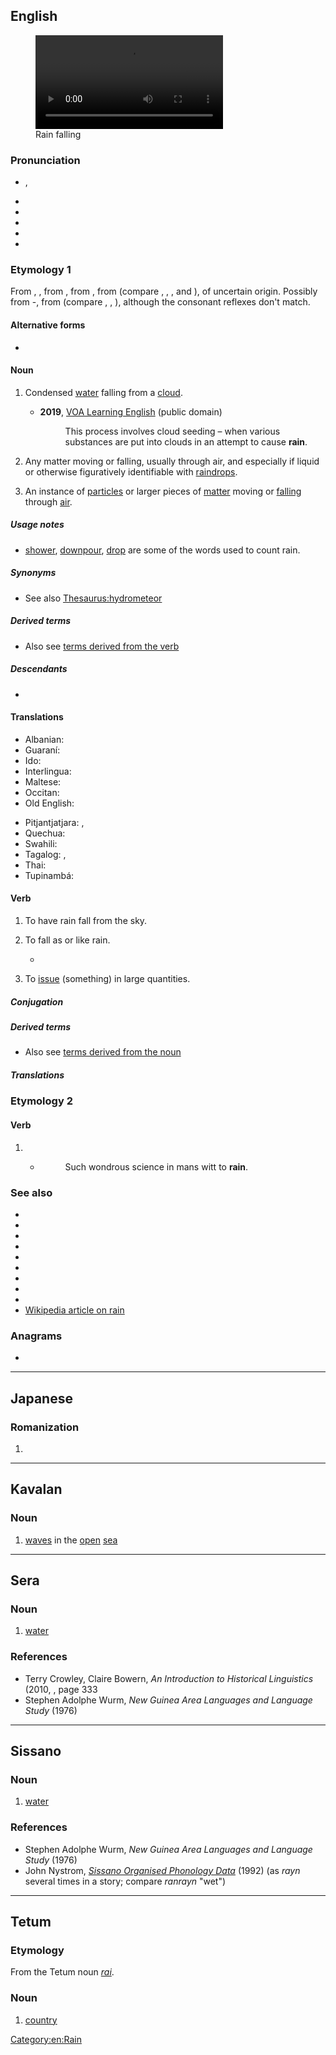 {{also|Rain|ràin|räin}}
==English==
[[File:Averse de pluie.webm|thumb|right|Rain falling]]

===Pronunciation===
* {{enPR|rān}}, {{IPA|en|/ɹeɪn/}}
* {{audio|en|en-us-rain.ogg|Audio (US)}}
* {{audio|en|En-uk-rain.ogg|Audio (UK)}}
* {{audio|en|LL-Q1860 (eng)-Back ache-rain.wav|Audio}}
* {{rhymes|en|eɪn|s=1}}
* {{homophones|en|reign|rein}}

===Etymology 1===
From {{inh|en|enm|reyn}}, {{m|enm|rein}}, from {{inh|en|ang|reġn}}, from {{inh|en|gmw-pro|*regn}}, from {{inh|en|gem-pro|*regną}} (compare {{cog|fy|rein}}, {{cog|nl|regen}}, {{cog|de|Regen}}, {{cog|da|-}} and {{cog|no|regn}}), of uncertain origin. Possibly from {{w|pre-Germanic}} {{m|ine-pro|*Hréǵ-no}}-, from {{inh|en|ine-pro|*Hreǵ-||to flow}} (compare {{cog|la|rigō||wet, soak}}, {{cog|lt|rõki||drizzling rain}}, {{cog|sq|rrjedh||to flow, drip}}), although the consonant reflexes don't match.

====Alternative forms====
* {{alter|en|rayne|raygne||obsolete}}

====Noun====
{{en-noun|-|s}}

# Condensed [[water]] falling from a [[cloud]].
#: {{ux|en|We've been having a lot of '''rain''' lately.}}
#: {{ux|en|The '''rains''' came late that year.}}
#* '''2019''', [https://web.archive.org/web/20190311070055/https://learningenglish.voanews.com/a/south-korea-proposes-rain-project-with-china-to-cut-pollution/4819207.html VOA Learning English] (public domain)
#*: This process involves cloud seeding – when various substances are put into clouds in an attempt to cause '''rain'''.
#*:: {{audio|en|This process involves cloud seeding – when various substances are put into clouds in an attempt to cause rain.ogg|Audio (US)}}
# {{lb|en|figuratively}} Any matter moving or falling, usually through air, and especially if liquid or otherwise figuratively identifiable with [[raindrop]]s.
# {{lb|en|figuratively}} An instance of [[particle]]s or larger pieces of [[matter]] moving or [[fall]]ing through [[air]].
#: {{ux|en|A '''rain''' of mortar fire fell on our trenches.}}

=====Usage notes=====
* [[shower]], [[downpour]], [[drop]] are some of the words used to count rain.

=====Synonyms=====
* See also [[Thesaurus:hydrometeor]]

=====Derived terms=====
<span id="NounDT"><!--Terms derived from the NOUN--></span>
* Also see [[#VerbDT|terms derived from the verb]]
{{der4|en
|rainband
|rain barrel
|rainberry
|rainbird
|rain bomb
|rainboot
|rainbow
|[[rain check]], [[raincheck]], [[rain cheque]]
|rain cloud
|rain collar
|rain crow
|raincoat
|rain dance
|rain day
|rain delay
|raindrop
|rainfall
|rainforest
|rain frog
|rain garden
|rain gauge
|rain hat
|rainish
|rainjacket
|rain lamp
|rainmaker
|rain man
|rain or shine
|rainproof
|rain-slickened
|rain shadow
|[[rainsoaked]], [[rain-soaked]]
|rainstorm
|rain tree
|rainwash
|rainwater
|rainwear
|rainy
}}

=====Descendants=====
* {{desc|srn|alen}}

====Translations====
{{trans-top|condensed water from a cloud}}
{{multitrans|data=
* Abanyom: {{tt|abm|àlɨb}}
* Abaza: {{tt|abq|ква}}
* Abkhaz: {{tt|ab|ақәоура}}, {{tt|ab|ақәа|alt=а-қәа́}}
* Acehnese: {{tt|ace|ujeuen}}
* Adyghe: {{tt|ady|ощхы}}
* Afar: {{tt|aa|rob}}
* Afrikaans: {{tt+|af|reën}}
* Ainu: {{tt|ain|アㇱ|tr=as}}, {{tt|ain|アㇷ゚ト|tr=apto}}, {{tt|ain|ルヤンペ|tr=ruyanpe}}
* Aiton: {{t-needed|aio}}
* Aklanon: {{tt|akl|uean}}
* Alas-Kluet Batak: {{tt|btz|udan}}
* Albanian: {{tt+|sq|shi}}
* Alune: {{tt|alp|ulane}}
* Alutor: {{tt|alr|арн'ин|tr=ar'nin}}
* Ama: {{tt|amm|sa}}
* Amahai: {{tt|amq|sialo}}
* American Sign Language: {{tt|ase|Claw5@SideForeheadhigh-PalmDown-Claw5@SideForeheadhigh-PalmDown Claw5@SideChinhigh-PalmDown-Claw5@SideChinhigh-PalmDown Claw5@SideChesthigh-PalmDown-Claw5@SideChesthigh-PalmDown}}
* Amharic: {{tt|am|ዝናብ}}
* Anakalangu: {{tt|akg|urang}}
* Andi: {{tt|ani|цӏцӏа}}
* Andio: {{tt|bzb|udan}}
* Apalaí: {{tt|apy|konopo}}
* Aputai: {{tt|apx|usa}}
* Arabic: {{tt+|ar|مَطَر|m}}
*: Egyptian Arabic: {{tt|arz|مطر|m|tr=maṭar}}, {{qualifier|some villages}} {{tt|arz|نطر|m|tr=naṭar}}, {{qualifier|Alexandria}} {{tt|arz|شتا|m|tr=šita}}
*: Hijazi Arabic: {{tt|acw|مطر|m|tr=maṭar}}, {{tt|acw|مطرة|f|tr=maṭara}}
*: Moroccan Arabic: {{tt|ary|شْتا|tr=šta}}
*: South Levantine Arabic: {{tt|ajp|شتا|m|tr=šita}}
* Aragonese: {{tt+|an|plebia|f}}, {{tt|an|plevia|f}}
* Aramaic:
*: Classical Syriac: {{tt|syc|ܡܛܪܐ|m|tr=meṭrā}}
*: Jewish Babylonian Aramaic: {{tt|arc|מִטְרָא|m|tr=miṭrā}}
* Arguni: {{tt|agf|umun}}
* Armenian: {{tt+|hy|անձրև}}
* Aromanian: {{tt|rup|ploai|f}}, {{tt|rup|ploae|f}}
* Asilulu: {{tt|asl|ulan}}
* Assamese: {{tt|as|বৰষুণ}}
* Asturian: {{tt+|ast|lluvia|f}}, {{tt+|ast|lloviu|m}}
* Avar: {{tt|av|цӏад}}
* Aymara: {{tt|ay|jallu}}
* Azerbaijani: {{tt+|az|yağış}}, {{tt+|az|yağmur}}
*: Cyrillic: {{tt|az|јағыш}}, {{tt|az|јағмур}}
* Bahonsuai: {{tt|bsu|usa}}
* Bakhtiari: {{tt|bqi|باروں|tr=bârõw}}
* Bakumpai: {{tt|bkr|ujan}}
* Balinese: {{tt|ban|ujan}}
* Baluchi: {{tt|bal|ہور|tr=hawar, hawr}}, {{tt|bal|ہاور|tr=háwr}}
* Bambara: {{tt|bm|sanji}}
* Banda: {{tt|bnd|wien}}
* Banggai: {{tt|bgz|udan}}
* Bangka: {{tt|mfb|ujan}}
* Bantik: {{tt|bnq|tahiti}}
* Bashkir: {{tt|ba|ямғыр}}
* Basque: {{tt+|eu|euri}}
* Bats: {{tt|bbl|ყარო|alt=ყარო̂}}
* Bau Bidayuh: {{tt|sne|jan}}
* Bavarian: {{tt|bar|Reng}}
* Belarusian: {{tt+|be|дождж|m}}, {{qualifier|Polatsk dialect}} {{tt|be|дож|m}}
* Bengali: {{tt|bn|বৃষ্টি}}
* Bima: {{tt|bhp|ura}}
* Bobot: {{tt|bty|roti}}
* Bolango: {{tt|bld|huwa}}
* Bonerate: {{tt|bna|monda}}
* Borôro: {{tt|bor|bübütü}}
* Breton: {{tt+|br|glav|m}}
* Brunei Bisaya: {{tt|bsb|rasam}}
* Brunei Malay: {{tt|kxd|ujan}}
* Budukh: {{tt|bdk|маф}}
* Buginese: {{tt|bug|bosi}}
* Bulgarian: {{tt+|bg|дъжд|m}}
* Buli (Indonesia): {{tt|bzq|ulan}}
* Bungku: {{tt|bkz|usa}}
* Buol: {{tt|blf|ulan}}
* Burmese: {{tt+|my|မိုး}}
* Buru (Indonesia): {{tt|mhs|dekat}}
* Buryat: {{tt|bua|бороо}}
* Catalan: {{tt+|ca|pluja|f}}
* Cayuga: {{tt|cay|osda:ˀ}}
* Cebuano: {{tt|ceb|ulan}}
* Central Atlas Tamazight: {{tt|tzm|ⴰⵏⵣⴰⵔ}}
* Central Malay: {{tt|pse|ujan}}
* Central Masela: {{tt|mxz|omene}}
* Central Mazahua: {{tt|maz|dyeb'e}}
* Central Melanau: {{tt|mel|ujan}}
* Central Sierra Miwok: {{tt|csm|nýk·a-}}
* Chagatai: {{tt|chg|یَامْغُورْ|tr=yāmğūr}}
* Chakma: {{tt|ccp|𑄏𑄧𑄢𑄴|tr=jhar}}
* Cham:
*: Eastern Cham: {{tt|cjm|ꨨꨤꨪꩌ|tr=[[halim]]}}, {{tt|cjm|ꨨꨎꩆ|tr=[[hajan]]}}
*: Western Cham: {{t-needed|cja}}
* Chamicuro: {{tt|ccc|keeni}}
* Chechen: {{tt|ce|догӏа}}
* Cherokee: {{tt|chr|ᎠᎦᏍᎬ}}
* Chichewa: {{tt|ny|mvula}}
* Chinese:
*: Cantonese: {{tt+|yue|雨|tr=jyu5}}
*: Dungan: {{tt|dng|йү}}
*: Mandarin: {{tt+|cmn|雨|tr=yǔ}}
* Chol: {{tt|ctu|jaʼal}}
* Chukchi: {{tt|ckt|илиил|tr=iliil}}
* Chuvash: {{tt|cv|ҫумӑр}}
* Comanche: {{tt|com|ʉmarʉ}}
* Cornish: {{tt|kw|glaw|m}}
* Corsican: {{tt|co|pioggia|c}}
* Crimean Tatar: {{tt|crh|yağmur}}
* Czech: {{tt+|cs|déšť|m}}
* Dai: {{tt|dij|uhnon}}
* Dairi Batak: {{tt|btd|udan}}
* Dalmatian: {{tt|dlm|pluaja|f}}
* Danish: {{tt+|da|regn|c}}
* Dargwa: {{tt|dar|марка}}
* Darkinjung: {{tt|xda|murku}}
* Dawera-Daweloor: {{tt|ddw|ulol}}
* Dhivehi: {{tt+|dv|ވަރެއާ}}
* Dobel: {{tt|kvo|kwusan}}
* Dogrib: {{tt|dgr|chǫ}}
* Dolgan: {{tt|dlg|һамыыр|tr=hamıır}}
* Dutch: {{tt+|nl|regen|m}}
* Dzongkha: {{tt|dz|ཆརཔ}}
* East Damar: {{tt|dmr|mulo}}
* East Masela: {{tt|vme|umul}}
* Eastern Bontoc: {{tt|ebk|ochan}}
* Elfdalian: {{tt|ovd|raingen|n}}
* Emilian: {{t-needed|egl}}
* Emplawas: {{tt|emw|ope'}}
* Ende: {{tt|end|urra}}
* Enggano: {{tt|eno|ebe}}
* Erzya: {{tt|myv|пиземе}}
* Esperanto: {{tt+|eo|pluvo}}
* Estonian: {{tt+|et|vihm}}
* Even: {{tt|eve|удан}}
* Evenki: {{tt|evn|тыгдэ}}, {{tt|evn|удун}}
* Ewe: {{tt|ee|tsidzadza}}
* Extremaduran: {{tt|ext|lluvia|f}}
* Faroese: {{tt+|fo|regn|n}}
* Fijian: {{tt+|fj|uca}}
* Finnish: {{tt+|fi|sade}}
* Franco-Provençal: {{t-needed|frp}}
* French: {{tt+|fr|pluie|f}}
* Friulian: {{tt|fur|ploie|f}}, {{tt|fur|ploe|f}}
* Gagauz: {{tt|gag|yaamur}}
* Galela: {{tt|gbi|muura}}
* Galician: {{tt+|gl|chuvia|f}}, {{tt+|gl|choiva|f}}
* Gallo: {{t-needed|roa-gal}}
* Galoli: {{tt|gal|usan}}
* Gayo: {{tt|gay|uren}}
* Georgian: {{tt|ka|წვიმა}}
* German: {{tt+|de|Regen|m}}
* Geser-Gorom: {{tt|ges|uran}}
* Gorontalo: {{tt|gor|didi}}
* Gothic: {{tt|got|𐍂𐌹𐌲𐌽|n}}
* Greek: {{tt+|el|βροχή|f}}
*: Ancient: {{tt|grc|ὑετός|m}}, {{tt|grc|ὄμβρος|m}} {{qualifier|heavy}}, {{tt|grc|ψεκάς|f}} {{qualifier|light}}
* Greenlandic: {{tt|kl|sialuk}}
* Gujarati: {{tt+|gu|વરસાદ|m}}
* Hadza: {{tt|hts|ati}}
* Haitian Creole: {{tt|ht|lapli}}
* Halkomelem: {{tt|str|slhém:exw}}
*: Vancouver Island: {{tt|str|lhumuhww}}
* Hausa: {{tt|ha|ruwa|m}}
* Hawaiian: {{tt|haw|ua}}
* Hebrew: {{tt+|he|גֶּשֶׁם|m|tr=géshem}}, {{tt+|he|מָטָר|m|tr=matár}}
* Herero: {{tt|hz|ombura}}
* Hidatsa: {{tt|hid|xarée}}
* Higaonon: {{tt|mba|odan}}
* Hiligaynon: {{tt|hil|ulan}}
* Hindi: {{tt+|hi|बारिश|f}}, {{tt+|hi|बरसात}}, {{tt|hi|मेंह|f}}, {{tt+|hi|वर्षा|f}}, {{tt+|hi|वृष्टि|f}}
* Hitu: {{tt|htu|ulan}}
* Hungarian: {{tt+|hu|eső}}
* Hunsrik: {{tt|hrx|Rehn|m}}
* Iban: {{tt|iba|ujan}}, {{tt|iba|ujan}}
* Icelandic: {{tt+|is|rigning}}, {{tt+|is|regn|n}}
* Ido: {{tt+|io|pluvo}}
* Igbo: {{tt+|ig|mmiri ozuzo}}
* Ili'uun: {{tt|ilu|usan}}
* Ilocano: {{tt|ilo|uran}}
* Imroing: {{tt|imr|omle}}
* Indonesian: {{tt+|id|hujan}}
* Ingush: {{tt|inh|догӏа}}
* Interlingua: {{tt|ia|pluvia}}
* Iranun: {{tt|ill|uran}}
* Irish: {{tt+|ga|báisteach|f}}, {{tt+|ga|fearthainn|f}}
*: Old Irish: {{tt|sga|bróen|m}}, {{tt|sga|flechud|m}}
* Istriot: {{tt|ist|piova|f}}, {{tt|ist|peiòva|f}}
* Italian: {{tt+|it|pioggia|f}}
* Iu Mien: {{tt|ium|duih}}
* Ivatan: {{tt|ivv|timoy}}, {{tt|ivv|tsimoy}}, {{tt|ivv|chimoy}}
* Jambi Malay: {{tt|jax|ujan}}
* Japanese: {{tt+|ja|雨|tr=あめ, ame}}
* Javanese: {{tt+|jv|ꦲꦸꦢꦤ꧀}}
* Jeju: {{tt|jje|비}}
* Kabardian: {{tt|kbd|уэшх}}
* Kabuverdianu: {{tt|kea|txuba}}
* Kaidipang: {{tt|kzp|uha}}
* Kaingang: {{tt|kgp|ta}}
* Kalmyk: {{tt|xal|хур}}
* Kamba: {{tt|kam|mbua}}
* Kambera: {{tt|xbr|urangu}}
* Kannada: {{tt+|kn|ಮಳೆ}}
* Kapampangan: {{tt|pam|uran}}
* Karachay-Balkar: {{tt|krc|жауун|tr=jawun}} {{qualifier|Balkar}}, {{tt|krc|джауум|tr=cawum}} {{qualifier|Karachay}}, {{tt|krc|джанъур}} {{qualifier|Karachay}}
* Karakalpak: {{tt|kaa|jamgʻır}}, {{tt|kaa|jawın}}
* Karakhanid: {{tt|xqa|يَغْمُرْ|tr=yaɣmur}}
* Karelian: {{tt|krl|vihmu}}
* Karo: {{tt|btx|udan}}
* Kashmiri: {{tt|ks|روٗد}}, {{tt|ks|بٲرِش}}, {{tt|ks|وَرشا}}
* Kashubian: {{tt|csb|deszcz}}
* Kayupulau: {{tt|kzu|tava}}
* Kazakh: {{tt+|kk|жаңбыр}}, {{tt|kk|жауын}}
* Kedang: {{tt|ksx|uya}}
* Kei: {{tt|kei|do'ot}}
* Kelabit: {{tt|kzi|udan}}
* Kemak: {{tt|kem|usa}}
* Kerinci: {{tt|kvr|ujeng}}
* Khakas: {{tt|kjh|наңмыр}}
* Khmer: {{tt+|km|ភ្លៀង}}
* Khoekhoe: {{tt|naq|ǀnanub}}
* Khün: {{t-needed|kkh}}
* Kikuyu: {{tt|ki|mbura}}
* Kimaragang: {{tt|kqr|darun}}
* Kioko: {{tt|ues|ise}}
* Kisar: {{tt|kje|okon}}
* Kitembo: {{tt|tbt|mvula}}
* Kodeoha: {{tt|vko|usa}}
* Kodi: {{tt|kod|ura}}
* Komering: {{tt|kge|ujan}}
* Komi-Permyak: {{tt|koi|зэр}}
* Komi-Zyrian: {{tt|kpv|зэр}}
* Komodo: {{tt|kvh|urang}}
* Kongo: {{tt|kg|mvula}}
* Korean: {{tt+|ko|비}}
* Koroni: {{tt|xkg|ɸaho}}
* Kowiai: {{tt|kwh|óma}}
* Kulisusu: {{tt|vkl|βaho}}
* Kumyk: {{tt|kum|янгур}}, {{tt|kum|явун}}
* Kunigami: {{tt|xug|あミー|tr=ʔamī}}
* Kurdish:
*: Central Kurdish: {{tt+|ckb|باران}}
*: Northern Kurdish: {{tt+|kmr|baran}}
* Kyrgyz: {{tt+|ky|жамгыр}}, {{tt+|ky|жаан}}
* Ladin: {{tt|lld|pievia|f}}
* Lamaholot: {{tt|slp|uran}}
* Lamalera: {{tt|lmr|urãn}}
* Laboya: {{tt|lmy|ura}}
* Lao: {{tt+|lo|ຝົນ}}
* Latgalian: {{tt|ltg|leits|m}}
* Latin: {{tt+|la|pluvia|f}}, {{tt+|la|imber}}
* Latvian: {{tt|lv|lietus|m}}
* Laz: {{tt|lzz|ჭიმა}}
* Leonese: {{t-needed|roa-leo}}
* Leti (Indonesia): {{tt|lti|utna}}
* Lezgi: {{tt|lez|марф}}
* Li'o: {{tt|ljl|uja}}
* Ligurian: {{tt|lij|dilûvio|m}}
* Lingala: {{tt|ln|mbula}}
* Lingao: {{tt|onb|fun¹}}
* Lithuanian: {{tt+|lt|lietus|m}}
* Livonian: {{tt|liv|vīmõ}}
* Livvi: {{tt|olo|vihmu}}, {{tt|olo|puadari}} {{qualifier|heavy}}, {{tt|olo|rändy}} {{qualifier|mixed with snow}}
* Lombard: {{tt|lmo|piovuda|f}}, {{tt|lmo|piovüda|f}}
* Lotud: {{tt|dtr|rasam}}
* Low German:
*: German Low German: {{tt|nds-de|Regen|m}}, {{tt|nds-de|Rägen|m}}
* Luang: {{tt|lex|otna}}
* Luganda: {{tt|lg|enkuba}}, {{tt|lg|okutonnya}}
* Luhya: {{tt|luy|efula}}
* Luiseño: {{tt|lui|hílak}}
* Luxembourgish: {{tt+|lb|Reen|m}}
* Lü: {{tt|khb|ᦚᦳᧃ}}
* Ma'anyan: {{tt|mhy|uran}}
* Macedonian: {{tt|mk|дожд|m}}
{{trans-mid}}
* Madurese: {{tt|mad|ojen}}
* Maguindanao: {{tt|mdh|ulan}}
* Makasar: {{tt|mak|bosi}}
* Makassar Malay: {{tt|mfp|hujang}}
* Malagasy: {{tt+|mg|orana}}
* Malay: {{tt+|ms|hujan}}, {{tt|ms|panjang tangkai}}
* Malayalam: {{tt+|ml|മഴ}}
* Maltese: {{t-check|mt|xita|f}}
* Mamasa: {{tt|mqj|uran}}
* Mamboru: {{tt|mvd|ura}}
* Manchu: {{tt|mnc|ᠠᡤᠠ}}
* Mandailing Batak: {{tt|btm|udan}}
* Mandar: {{tt|mdr|urang}}
* Manggarai: {{tt|mqy|usang}}
* Mansaka: {{tt|msk|oran}}
* Mansi: {{tt|mns|ракв}}
* Manx: {{tt|gv|fliaghey}}
* Maori: {{tt+|mi|ua}}, {{tt|mi|pūroro}} {{qualifier|driving rain}}, {{tt|mi|taetaeata}} {{qualifier|Occurring early in the morning}}
* Maranao: {{tt|mrw|oran}}
* Marathi: {{tt|mr|पाऊस|m}}, {{tt|mr|वर्षा|f}}, {{tt|mr|वृष्टि|f}}
* Mari:
*: Eastern Mari: {{tt|chm|йӱр}}
* Masiwang: {{tt|bnf|ulan}}
* Mazanderani: {{tt|mzn|وارش|tr=vâreš}}
* Meänkieli: {{tt|fit|sae}}
* Mentawai: {{tt|mwv|ujat}}
* Middle Korean: {{tt|okm|비〮}}
* Minangkabau: {{tt|min|hujan}}
* Mingrelian: {{tt|xmf|ჭვიმა}}
* Mirandese: {{tt|mwl|chuba|f}}
* Miyako: {{tt|mvi|アミ|tr=ami}}, {{tt|mvi|雨|tr=あみ, ami}}
* Mizo: {{tt|lus|ruah}}
* Moksha: {{tt|mdf|пизем}}
* Mon: {{tt|mnw|ဗြဲ|tr=pròa}}
* Mongolian:
*: Cyrillic: {{tt+|mn|бороо}} {{tt|mn|бороон}}
*: Mongolian: {{tt|mn|ᠪᠣᠷᠤᠭ᠎ᠠ}} {{tt|mn|ᠪᠣᠷᠣᠭᠠᠨ}}
* Mongondow: {{tt|mog|uyan}}
* Mopan Maya: {{tt|mop|jaʼ}}
* Mori Atas: {{tt|mzq|use}}
* Mori Bawah: {{tt|xmz|use}}
* Moronene: {{tt|mqn|usa}}
* Mulam: {{tt|mlm|kwən¹}} {{q|Dongmen, Siba}}
* Muna: {{tt|mnb|ghuse}}
* Musi: {{tt|mui|ujan}}
* Mwani: {{tt|wmw|nvula}}
* Mòcheno: {{tt|mhn|reng|m}}
* Nahuatl:
*: Central: {{tt|nhn|quiyahuitl}}
*: Classical: {{tt|nci|quiyahuitl}}
* Nanai: {{tt|gld|тугдэ}}
* Narom: {{tt|nrm|pllie}}
* Navajo: {{tt|nv|níłtsą́}}
* Neapolitan: {{t-needed|nap}}
* Nepali: {{tt|ne|वर्षा}}, {{tt|ne|झरी}}
* Newar: {{t-needed|new}}
* Ngadha: {{tt|nxg|uza}}
* Ngaju: {{tt|nij|ujan}}
* Ngarrindjeri: {{tt|nay|parni}}
* Ngazidja Comorian: {{tt|zdj|mvua}}
* Nias: {{tt+|nia|teu}}
* Nila: {{tt|nil|usna}}
* Nivkh: {{tt|niv|лых}}
* Nogai: {{tt|nog|ямгыр}}
* Norman: {{tt|nrf|plyie|f}} {{qualifier|Jersey}}
* North Babar: {{tt|bcd|hona}}
* North Frisian: {{qualifier|Föhr-Amrum}} {{tt|frr|rin|m}}
* North Moluccan Malay: {{tt|max|ujang}}
* Northern Sami: {{tt|se|arvi}}
* Northern Thai: {{t-needed|nod}}
* Norwegian:
*: Bokmål: {{tt+|nb|regn|n}}, {{tt+|nb|regnvær|n}}
*: Nynorsk: {{tt|nn|regn|n}}
* Nuu-Chah-Nulth: {{tt|str|m̕iƛaa}}
* O'odham: {{tt|ood|ju꞉kĭ}}
* Occitan: {{tt+|oc|pluèja|f}}
* Okinawan: {{tt|ryu|あみ|tr=ʔami}}, {{tt|ryu|ちゅあみ|tr=chuʔami}}, {{tt|ryu|雨|tr=あみ, ami}}
* Old Assamese: {{tt|inc-oas|বৰিষণ}}
* Old Church Slavonic:
*: Cyrillic: {{tt|cu|дъждь|m}}
* Old East Slavic: {{tt|orv|дъждь|m}}
* Old English: {{tt|ang|reġn|m}}
* Old French: {{tt|fro|pluie|f}}
* Old Norse: {{tt|non|regn|n}}
* Old Polish: {{tt|zlw-opl|deżdż|m}}
* Old Prussian: {{tt|prg|sūji}}
* Old Tupi: {{tt|tpw|amana}}
* Oriya: {{tt+|or|ବର୍ଷା}}
* Oromo: {{tt|om|bokkaa}}, {{tt|om|rooba}}
* Osage: {{tt|osa|nížu}}
* Osing: {{tt|osi|udyan}}
* Ossetian: {{tt|os|уарын}}, {{tt|os|къӕвда}}
* Ottoman Turkish: {{tt|ota|یاغمور|tr=yağmur}}
* Pacoh: {{tt|pac|bo}}
* Padoe: {{tt|pdo|use}}
* Pali: {{t-needed|pi}}
* Palu'e: {{tt|ple|ura}}
* Pamona: {{tt|pmf|uja}}
* Pashto: {{tt+|ps|باران|m|tr=bârân}}
* Paulohi: {{tt|plh|kia}}
* Pennsylvania German: {{tt|pdc|Regge|m}}
* Perai: {{tt|wet|usa}}
* Persian: {{tt+|fa|باران|tr=bârân}}, {{tt+|fa|بارون|tr=bârun}} {{qualifier|colloquial}}
* Piedmontese: {{tt|pms|pieuva|f}}
* Plautdietsch: {{tt|pdt|Räajen}}
* Polabian: {{tt|pox|dåzd|m}}
* Polish: {{tt+|pl|deszcz|m}}
* Portuguese: {{tt+|pt|chuva|f}}
* Punjabi: {{tt|pa|ਮੀਂਹ}}, {{tt|pa|ਵਰਖਾ}}, {{tt|pa|ਬਰਸਾਤ}}, {{tt|pa|ਬਾਰਸ਼|f}}
* Quechua: {{tt|qu|para}}, {{tt|qu|tamya}}
* Rajasthani: {{t-needed|raj}}
* Rejang: {{tt|rej|ujen}}
* Rohingya: {{t-needed|rhg}}
* Roma: {{tt|rmm|utni}}
* Romagnol: {{tt|rgn|acva|f}}
* Romani: {{tt|rom|briśind|m}}
* Romanian: {{tt+|ro|ploaie|f}}
*: Cyrillic: {{tt|ro|плоае|f}}
* Romansch: {{tt|rm|plievgia|f}}, {{tt|rm|plievia|f}}, {{tt|rm|plövgia|f}}
* Rungus: {{tt|drg|rasam}}, {{tt|drg|darun}}
* Russian: {{tt+|ru|дождь|m}}
* Rusyn: {{tt|rue|додж|m}}, {{tt|rue|дождь|m}}
* Rwanda-Rundi: {{tt+|rw|imvura|c9/10}}
* S'gaw Karen: {{tt|ksw|တၢ်စူ}}
* Saanich: {{tt|str|ȽEMEW̱}}, {{tt|str|SȽEMEW̱}}
* Sabu: {{tt|hvn|aji}}
* Saek: {{t-needed|skb}}
* Saho: {{tt|ssy|rob}}
* Samoan: {{tt+|sm|timu}}
* Samogitian: {{tt|sgs|lītos|m}}
* Sangir: {{tt|sxn|tahiti}}
* Sanskrit: {{tt+|sa|वृष्टि|f}}, {{tt+|sa|वर्षा|f}}, {{tt+|sa|पर्जन्य|m}}
* Santali: {{tt|sat|ᱫᱟᱜ}}
* Sardinian: {{tt|sc|pròia|f}}, {{tt|sc|proìda|f}}, {{tt|sc|pióida|f}}, {{tt|sc|próghia|f}}, {{tt|sc|proja|f}}, {{tt|sc|abba}}
* Sasak: {{tt|sas|ujan}}
* Scottish Gaelic: {{tt+|gd|uisge|m}}
* Sebop: {{tt|sib|ima'}}
* Sekar: {{tt|skz|yagin}}
* Selaru: {{tt|slu|us}}
* Selayar: {{tt|sly|bosi}}
* Semai: {{tt|sea|manik}}
* Serbo-Croatian:
*: Cyrillic: {{tt|sh|ки̏ша|f}}, {{tt|sh|да̏жд|m}}
*: Roman: {{tt+|sh|kȉša|f}}, {{tt+|sh|dȁžd|m}}
* Serili: {{tt|sve|omi'ne}}
* Serua: {{tt|srw|usna}}
* Shan: {{tt+|shn|ၽူၼ်}}
* Shona: {{tt|sn|mvura}}
* Shor: {{tt|cjs|нағбур|tr=nağbur}}
* Sichuan Yi: {{tt|ii|ꂷꉐ}}
* Sicilian: {{tt+|scn|acqua|f}}, {{tt|scn|chiuvia}} {{qual|obsolete}}, {{tt+|scn|chioggi}}
* Sidamo: {{tt|sid|xeena}}
* Sika: {{tt|ski|urang}}
* Simalungun Batak: {{tt|bts|udan}}
* Simeulue: {{tt|smr|lifud}}
* Sindhi: {{tt|sd|برسات|f|tr=barsāta|alt=بَرساتَ}}
* Sinhalese: {{tt|si|වැස්ස}}
* Skolt Sami: {{tt|sms|â´brr}}
* Slovak: {{tt+|sk|dážď|m}}
* Slovene: {{tt+|sl|dež|m}}
* So'a: {{tt|ssq|uza}}
* Sobei: {{tt|sob|tano}}, {{tt|sob|mrofi}}
* Somali: {{tt+|so|roob|m}}
* Sorbian:
*: Lower Sorbian: {{tt|dsb|dešć|m}}
*: Upper Sorbian: {{tt|hsb|dešć|m}}
* Sotho: {{tt+|st|pula}}
* Southeast Babar: {{tt|vbb|uml}}
* Southern Altai: {{tt|alt|јаҥмыр}}, {{tt|alt|јааш}}
* Southern Amami-Oshima: {{tt|ams|アムぃ|tr=ʔamï}}
* Southern Thai: {{t-needed|sou}}
* Spanish: {{tt+|es|lluvia|f}}
* Sumbawa: {{tt|smw|ujan}}
* Sundanese: {{tt|su|ᮠᮥᮏᮔ᮪}}
* Suwawa: {{tt|swu|wuha}}
* Svan: {{tt|sva|უჩხა}}
* Swahili: {{tt+|sw|mvua}}, {{tt+|sw|manyunyu}}
* Swazi: {{tt+|ss|litulu}}, {{tt+|ss|imvula}}
* Swedish: {{tt+|sv|regn|n}}
* Sylheti: {{tt|syl|ꠝꠦꠊ}}
* Tabasaran: {{tt|tab|мархь}}
* Tae': {{tt|rob|uran}}
* Tagal Murut: {{tt|mvv|rasam}}
* Tagalog: {{qualifier|literally}} {{tt+|tl|ulan|n}}
* Tai Dam: {{tt|blt|ꪶꪠꪙ|tr=fon1}}
* Tai Nüa: {{t-needed|tdd}}
* Tajik: {{tt+|tg|борон}}
* Taliabu: {{tt|tlv|uyañ}}
* Taloki: {{tt|tlk|vaho}}
* Talysh: {{qualifier|Anbarani}} {{tt|tly|کولوک|tr=kuluk}}, {{qualifier|Asalemi}} {{tt|tly|کلک|tr=kəlok}}
* Tamil: {{tt+|ta|மழை}}, {{tt+|ta|மாரி}}
* Tangut: {{tt|txg|𗼮|tr=dzwyuq2}}
* Taos: {{tt|twf|łùléne}}
* Tarpia: {{tt|tpf|madup}}
* Tatar: {{tt+|tt|яңгыр}}
* Tausug: {{tt|tsg|ulan}}
* Te'un: {{tt|tve|usna}}
* Tedim Chin: {{tt|ctd|guah}}
* Tela-Masbuar: {{tt|tvm|omne}}
* Telugu: {{tt+|te|వాన}} {{tt+|te|వర్షం}}
* Ter Sami: {{tt|sjt|abbˈre}}
* Termanu: {{tt|twu|uda}}
* Ternate: {{tt|tft|besa}}
* Tetum: {{tt|tet|udan}}
* Thai: {{tt+|th|ฝน}}
* Tibetan: {{tt|bo|ཆར་པ}}
* Tidong:
*: Northern Tidong: {{t-check|ntd|dasam}}
*: Southern Tidong: {{t-check|itd|dasam}}
* Tidore: {{tt|tvo|bosa}}
* Tigrinya: {{t-needed|ti}}
* Timugon Murut: {{tt|tih|rasam}}
* Tlingit: {{tt|tli|séew}}
* Toba: {{tt|bbc|udan}}
* Tocharian B: {{tt|txb|swese}}
* Tolaki: {{tt|lbw|usa}}
* Tomadino: {{tt|tdi|use}}
* Tomini: {{tt|txm|ujan}}
* Tongan: {{tt|to|'uha}}
* Tonsea: {{tt|txs|udan}}
* Tontemboan: {{tt|tnt|uran}}
* Totoli: {{tt|txe|udan}}
* Tswana: {{tt+|tn|pula}}
* Tugun: {{tt|tzn|usa}}
* Tulehu: {{tt|tlu|ulan}}
* Tunjung: {{tt|tjg|ucan}}
* Turkish: {{tt+|tr|yağmur}}, {{tt+|tr|baran}}, {{tt+|tr|yağış}}
* Turkmen: {{tt+|tk|ýagyş}}
* Tuvan: {{tt|tyv|чаъс}}
* Tày: {{tt|tyz|phân}}
* Uab Meto: {{tt|aoz|ulan}}
* Udmurt: {{tt|udm|зор}}
* Ugaritic: {{tt|uga|𐎎𐎉𐎗}}
* Ujir: {{tt|udj|úan}}
* Ukrainian: {{tt+|uk|дощ|m}}
* Uma: {{tt|ppk|uda}}
* Urdu: {{tt|ur|بارش|f|tr=bāriś}}, {{tt|ur|مینہ|f|tr=meṅh}}, {{tt|ur|برسات|f|tr=barsāt}}
* Uyghur: {{tt|ug|يامغۇر}}
* Uzbek: {{tt+|uz|yomgʻir}}
*: Cyrillic: {{tt|uz|ёмғир}}
* Venetian: {{tt|vec|pióva|f}}
* Veps: {{tt|vep|vihm}}
* Vietnamese: {{tt+|vi|mưa}}
* Volapük: {{tt+|vo|rein}}
* Walloon: {{tt+|wa|plouve|f}}
* Wanukaka: {{tt|wnk|urang}}
* Waru: {{tt|wru|usa}}
* Watubela: {{tt|wah|kadama}}
* Wawonii: {{tt|wow|usa}}
* Welsh: {{tt+|cy|glaw|m}}
* West Coast Bajau: {{tt|bdr|uran}}
* West Damar: {{tt|drn|uhano}}
* West Frisian: {{tt+|fy|rein}}
* West Tarangan: {{tt|txn|gôyan}}
* Weyewa: {{tt|wew|ura}}
* White Hmong: {{tt|mww|nag}}
* Wolio: {{tt|wlo|wao}}
* Wolof: {{tt+|wo|taw}}
* Xhosa: {{tt|xh|imvula|c9|c10}}
* Yagnobi: {{tt|yai|борон}}
* Yakan: {{tt|yka|ulan}}
* Yakut: {{tt|sah|самыыр}}, {{tt|sah|ардах}}
* Yamdena: {{tt|jmd|udan}}
* Yami: {{tt|tao|cimoy}}
* Yiddish: {{tt|yi|רעגן|m}}
* Yonaguni: {{tt|yoi|雨|tr=あみ, ami}}
* Yoron: {{tt|yox|雨|tr=あみ, ami}}
* Yoruba: {{tt|yo|òjò}}
* Yup'ik: {{tt|esu|ellalluk}}
* Yámana: {{tt|yag|palaxa}}
* Zazaki: {{tt+|zza|yağer}}, {{tt+|zza|yaxer}}, {{tt+|zza|varan|m}}
* Zealandic: {{tt|zea|regen|m}}
* Zhuang: {{tt|za|fwn}}
* Zulu: {{tt+|zu|imvula|c9|c10}}
* ǃXóõ: {{tt|nmn|ǃqhàa}}
}}<!-- close {{multitrans}} -->
{{trans-bottom}}

{{trans-top|any matter falling}}
{{multitrans|data=
* Bulgarian: {{tt|bg|вале́ж|m}}
* Czech: {{tt+|cs|déšť|m}}
* Finnish: {{tt+|fi|sade}}
* French: {{t+check|fr|pluie|f}}
* Galician: {{tt+|gl|chuvia|f}}
* German: {{tt+|de|Regen|m}}
* Greek: {{tt+|el|βροχή|f}}
* Hebrew: {{tt+|he|מִשְׁקָע|m|tr=mishká}}
* Hindi: {{tt+|hi|वर्षा|f}}
* Japanese: {{tt+|ja|雨|tr=あめ, ame}}
* Korean: {{tt+|ko|비}}
* Low German:
*: German Low German: {{tt|nds-de|Regen|m}}, {{tt|nds-de|Rägen|m}}
* Macedonian: {{tt|mk|дожд|m}}
* Malayalam: {{tt+|ml|മഴ}}
{{trans-mid}}
* Marathi: {{tt|mr|वर्षाव}}
* Norwegian:
*: Bokmål: {{tt+|nb|regn|n}}
* Persian: {{tt+|fa|باران|tr=bârân}}
* Portuguese: {{tt+|pt|chuva|f}}
* Russian: {{tt+|ru|дождь|m}}
* Serbo-Croatian:
*: Cyrillic: {{tt|sh|ки̏ша|f}}, {{tt|sh|да̏жд|m}}
*: Roman: {{tt+|sh|kȉša|f}}, {{tt+|sh|dȁžd|m}}
* Slovak: {{tt+|sk|dážď}}
* Spanish: {{tt+|es|lluvia|f}}
* Swahili: {{tt+|sw|mvua}}
* Swedish: {{tt+|sv|regn|n}}
* Zazaki: {{tt+|zza|varan}}
}}<!-- close {{multitrans}} -->
{{trans-bottom}}

{{trans-top|an instance of particles falling}}
{{multitrans|data=
* Czech: {{tt+|cs|déšť}}
* Finnish: {{tt+|fi|sade}}
* French: {{qualifier|f}} {{tt+|fr|pluie}}
* German: {{tt+|de|Regen|m}}
* Greek: {{tt+|el|βροχή|f}}
* Hindi: {{tt+|hi|वर्षा|f}}
* Japanese: {{tt+|ja|雨|tr=あめ, ame}}, {{tt|ja|雨下|tr=うか, uka}}
* Kurdish:
*: Central Kurdish: {{tt+|ckb|باران}}
*: Northern Kurdish: {{tt+|kmr|baran}}
* Low German:
*: German Low German: {{tt|nds-de|Regen|m}}, {{tt|nds-de|Rägen|m}}
* Macedonian: {{tt|mk|врнеж|m}}
{{trans-mid}}
* Malayalam: {{tt+|ml|മഴ}}
* Marathi: {{tt|mr|वर्षाव}}, {{tt|mr|वर्षा}}
* Norwegian:
*: Bokmål: {{tt+|nb|regn|n}}
* Portuguese: {{tt+|pt|chuva|f}}
* Romanian: {{tt+|ro|ploaie|f}}
* Russian: {{tt+|ru|дождь|m}}, {{tt+|ru|град|m}}, {{tt+|ru|ли́вень|m}}
* Slovak: {{tt|sk|spŕška|f}}
* Slovene: {{tt+|sl|dež|m}}
* Spanish: {{tt+|es|lluvia|f}}
* Swahili: {{tt+|sw|mvua}}
* Swedish: {{tt+|sv|regn|n}}
* Turkish: {{tt+|tr|yağış}}
* Zazaki: {{tt|zza|varış}}
}}<!-- close {{multitrans}} -->
{{trans-bottom}}

{{checktrans-top}}
* Albanian: {{t+check|sq|shi}}
* Guaraní: {{t+check|gn|ama}}
* Ido: {{t+check|io|pluvo}}
* Interlingua: {{t-check|ia|pluvia}}
* Maltese: {{t-check|mt|xita|f}}
* Occitan: {{t+check|oc|pluèja}}
* Old English: {{t-check|ang|reġn}}
{{trans-mid}}
* Pitjantjatjara: {{t-check|pjt|kapi}}, {{t-check|pjt|mina}}
* Quechua: {{t-check|qu|para}}
* Swahili: {{t+check|sw|mvua}}
* Tagalog: {{t+check|tl|ulan}}, {{t-check|tl|tinipong singaw sa kaitasan}}
* Thai: {{t+check|th|ฝน}}
* Tupinambá: {{t-check|tpn|amana}}
{{trans-bottom}}

====Verb====
{{en-verb}}

# {{lb|en|impersonal}} To have rain fall from the sky.
#: {{ux|en|Judging by the black cloud, it will '''rain''' later today.}}
# {{lb|en|intransitive}} To fall as or like rain.
#: {{ux|en|It will '''rain''' fire and brimstone at the end of days.}}
#* {{RQ:Shakespeare Twelfth Night|V|i|passage=The rain it '''raineth''' every day.}}
#: {{ux|en|Tears '''rained''' from her eyes.}}
#: {{ux|en|Leaves '''rained''' from the tree.}}
#: {{ux|en|Bombs '''rained''' from the sky.}}
# {{lb|en|transitive}} To [[issue]] (something) in large quantities.
#: {{ux|en|The boxer '''rained''' punches on his opponent's head.}}

=====Conjugation=====
{{en-conj|old=1}}

=====Derived terms=====
<!--Terms derived from the VERB-->
* Also see [[#NounDT|terms derived from the noun]] <span id="VerbDT"></span>
{{der4|en
|berain
|it never rains but it pours
|[[rain cats and dogs]], [[rain dogs and cats]]
|rain down
|rain fire and brimstone
|rain off <!--be cancelled because of rain-->
|rain pitchforks
}}

=====Translations=====
{{see translation subpage|Verb}}

===Etymology 2===

====Verb====
{{en-verb}}

# {{obsolete form of|en|reign}}
#* {{RQ:Spenser Faerie Queene|1|5}}
#*: Such wondrous science in mans witt to '''rain'''.

===See also===
* {{l|en|drizzle}}
* {{l|en|hail}}
* {{l|en|mizzle}}
* {{l|en|precipitation}}
* {{l|en|serein}}
* {{l|en|shower}}
* {{l|en|sleet}}
* {{l|en|snow}}
* {{l|en|storm}}
* [[w:Rain|Wikipedia article on rain]]

===Anagrams===
* {{anagrams|en|a=ainr|ARIN|Arin|Iran|Irân|Irān|NIRA|Nair|RNAi|Rani|Rian|Rina|arni|rani}}

[[Category:en:Rain]]
{{topics|en|Atmospheric phenomena}}

----

==Japanese==

===Romanization===
{{ja-romaji}}

# {{ja-romanization of|ライン}}

----

==Kavalan==

===Noun===
{{head|ckv|noun}}

# [[wave]]s in the [[open]] [[sea]]

----

==Sera==

===Noun===
{{head|sry|noun}}

# [[water]]

===References===
* Terry Crowley, Claire Bowern, ''An Introduction to Historical Linguistics'' (2010, {{ISBN|0195365542}}, page 333
* Stephen Adolphe Wurm, ''New Guinea Area Languages and Language Study'' (1976)

----

==Sissano==

===Noun===
{{head|sso|noun}}

# [[water]]

===References===
* Stephen Adolphe Wurm, ''New Guinea Area Languages and Language Study'' (1976)
* John Nystrom, ''[https://web.archive.org/web/20151012195346/http://www-01.sil.org/pacific/png/pubs/928474542264/Sissano.pdf Sissano Organised Phonology Data]'' (1992) (as ''rayn'' several times in a story; compare ''ranrayn'' "wet")

----

==Tetum==

===Etymology===
From the Tetum noun ''[[rai]]''.

===Noun===
{{head|tet|noun}}

# [[country]]